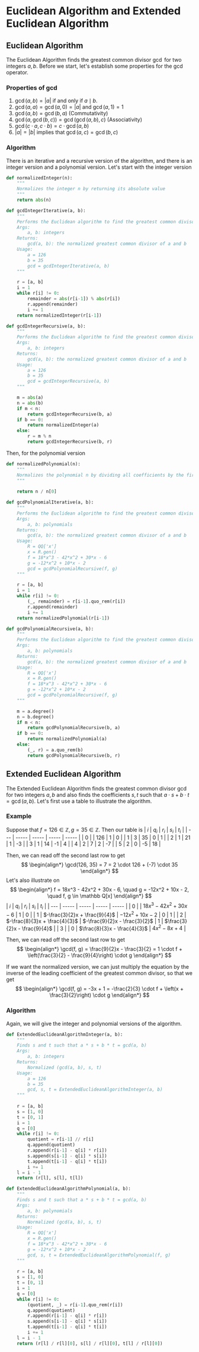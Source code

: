 # Euclidean Algorithm and Extended Euclidean Algorithm
## Euclidean Algorithm
The Euclidean Algorithm finds the greatest common divisor $\gcd$ for two integers $a, b$. Before we start, let's establish some properties for the $\gcd$ operator.
### Properties of $\gcd$
1. $\gcd(a, b) = |a|$ if and only if $a \mid b$.
2. $\gcd(a, a) = \gcd(a, 0) = |a|$ and $\gcd(a, 1) = 1$
3. $\gcd(a, b) = \gcd(b, a)$ (Commutativity)
4. $\gcd(a, \gcd(b,c)) = \gcd(\gcd(a,b), c)$ (Associativity)
5. $\gcd(c \cdot a, c \cdot b) = c \cdot \gcd(a, b)$
6. $|a| = |b|$ implies that $\gcd(a, c) = \gcd(b, c)$
### Algorithm
There is an iterative and a recursive version of the algorithm, and there is an integer version and a polynomial version. Let's start with the integer version
```python
def normalizedInteger(n):
    """
    Normalizes the integer n by returning its absolute value
    """
    return abs(n)

def gcdIntegerIterative(a, b):
    """
    Performs the Euclidean algorithm to find the greatest common divisor of two integers.
    Args:
        a, b: integers
    Returns:
        gcd(a, b): the normalized greatest common divisor of a and b
    Usage:
        a = 126
        b = 35
        gcd = gcdIntegerIterative(a, b)
    """

    r = [a, b]
    i = 1
    while r[i] != 0:
        remainder = abs(r[i-1]) % abs(r[i])
        r.append(remainder)
        i += 1
    return normalizedInteger(r[i-1])

def gcdIntegerRecursive(a, b):
    """
    Performs the Euclidean algorithm to find the greatest common divisor of two integers
    Args:
        a, b: integers
    Returns:
        gcd(a, b): the normalized greatest common divisor of a and b
    Usage:
        a = 126
        b = 35
        gcd = gcdIntegerRecursive(a, b)
    """

    m = abs(a)
    n = abs(b)
    if m < n:
        return gcdIntegerRecursive(b, a)
    if b == 0:
        return normalizedInteger(a)
    else:
        r = m % n
        return gcdIntegerRecursive(b, r)
```
Then, for the polynomial version
```python
def normalizedPolynomial(n):
    """
    Normalizes the polynomial n by dividing all coefficients by the first coefficient.
    """
    
    return n / n[0]

def gcdPolynomialIterative(a, b):
    """
    Performs the Euclidean algorithm to find the greatest common divisor of two polynomials.
    Args:
        a, b: polynomials
    Returns:
        gcd(a, b): the normalized greatest common divisor of a and b
    Usage:
        R = QQ['x']
        x = R.gen()
        f = 18*x^3 - 42*x^2 + 30*x - 6
        g = -12*x^2 + 10*x - 2
        gcd = gcdPolynomialRecursive(f, g)
    """

    r = [a, b]
    i = 1
    while r[i] != 0:
        (_, remainder) = r[i-1].quo_rem(r[i])
        r.append(remainder)
        i += 1
    return normalizedPolynomial(r[i-1])

def gcdPolynomialRecursive(a, b):
    """
    Performs the Euclidean algorithm to find the greatest common divisor of two polynomials.
    Args:
        a, b: polynomials
    Returns:
        gcd(a, b): the normalized greatest common divisor of a and b
    Usage:
        R = QQ['x']
        x = R.gen()
        f = 18*x^3 - 42*x^2 + 30*x - 6
        g = -12*x^2 + 10*x - 2
        gcd = gcdPolynomialRecursive(f, g)
    """

    m = a.degree()
    n = b.degree()
    if m < n:
        return gcdPolynomialRecursive(b, a)
    if b == 0:
        return normalizedPolynomial(a)
    else:
        (_, r) = a.quo_rem(b)
        return gcdPolynomialRecursive(b, r)
```

## Extended Euclidean Algorithm
The Extended Euclidean Algorithm finds the greatest common divisor $\gcd$ for two integers $a, b$ and also finds the coefficients $s, t$ such that $a \cdot s + b \cdot t = \gcd(a, b)$. Let's first use a table to illustrate the algorithm.

### Example
Suppose that $f = 126 \in \mathbb Z, g = 35 \in \mathbb Z$. Then our table is
| $i$ | $q_i$ | $r_i$ | $s_i$ | $t_i$ |
| --- | ----- | ----- | ----- | ----- |
| 0   |       | 126   | 1     | 0     |
| 1   | 3     | 35    | 0     | 1     |
| 2   | 1     | 21    | 1     | -3    |
| 3   | 1     | 14    | -1    | 4     |
| 4   | 2     | 7     | 2     | -7    |
| 5   | 2     | 0     | -5    | 18    |

Then, we can read off the second last row to get 
$$
\begin{align*}
\gcd(126, 35) = 7 = 2 \cdot 126 + (-7) \cdot 35
\end{align*}
$$
Let's also illustrate on 
$$
\begin{align*}
f = 18x^3 - 42x^2 + 30x - 6, \quad g = -12x^2 + 10x - 2, \quad f, g \in \mathbb Q[x]
\end{align*}
$$
| $i$ | $q_i$ | $r_i$ | $s_i$ | $t_i$ |
| --- | ----- | ----- | ----- | ----- |
| 0   |       | $18x^3 - 42x^2 + 30x - 6$ | 1 | 0 |
| 1   | $-\frac{3}{2}x + \frac{9}{4}$ | $-12x^2 + 10x - 2$ | 0 | 1 |
| 2   | $-\frac{8}{3}x + \frac{4}{3}$ | $-\frac{9}{2}x - \frac{3}{2}$ | 1 | $\frac{3}{2}x - \frac{9}{4}$ |
| 3   |  | $0$ | $\frac{8}{3}x - \frac{4}{3}$ | $4x^2 - 8x + 4$ |

Then, we can read off the second last row to get 
$$
\begin{align*}
\gcd(f, g) = \frac{9}{2}x - \frac{3}{2} = 1 \cdot f + \left(\frac{3}{2} - \frac{9}{4}\right) \cdot g
\end{align*}
$$

If we want the normalized version, we can just multiply the equation by the inverse of the leading coefficient of the greatest common divisor, so that we get 
$$
\begin{align*}
\gcd(f, g) = -3x + 1 = -\frac{2}{3} \cdot f + \left(x + \frac{3}{2}\right) \cdot g
\end{align*}
$$
### Algorithm
Again, we will give the integer and polynomial versions of the algorithm. 
```python
def ExtendedEuclideanAlgorithmInteger(a, b):
    """
    Finds s and t such that a * s + b * t = gcd(a, b)
    Args:
        a, b: integers
    Returns:
        Normalized (gcd(a, b), s, t)
    Usage:
        a = 126
        b = 35
        gcd, s, t = ExtendedEuclideanAlgorithmInteger(a, b)
    """
    
    r = [a, b]
    s = [1, 0]
    t = [0, 1]
    i = 1
    q = [0]
    while r[i] != 0:
        quotient = r[i-1] // r[i]
        q.append(quotient)
        r.append(r[i-1] - q[i] * r[i])
        s.append(s[i-1] - q[i] * s[i])
        t.append(t[i-1] - q[i] * t[i])
        i += 1
    l = i - 1
    return (r[l], s[l], t[l])

def ExtendedEuclideanAlgorithmPolynomial(a, b):
    """
    Finds s and t such that a * s + b * t = gcd(a, b)
    Args:
        a, b: polynomials
    Returns:
        Normalized (gcd(a, b), s, t)
    Usage:
        R = QQ['x']
        x = R.gen()
        f = 18*x^3 - 42*x^2 + 30*x - 6
        g = -12*x^2 + 10*x - 2
        gcd, s, t = ExtendedEuclideanAlgorithmPolynomial(f, g)
    """
    
    r = [a, b]
    s = [1, 0]
    t = [0, 1]
    i = 1
    q = [0]
    while r[i] != 0:
        (quotient, _) = r[i-1].quo_rem(r[i])
        q.append(quotient)
        r.append(r[i-1] - q[i] * r[i])
        s.append(s[i-1] - q[i] * s[i])
        t.append(t[i-1] - q[i] * t[i])
        i += 1
    l = i - 1
    return (r[l] / r[l][0], s[l] / r[l][0], t[l] / r[l][0])
```